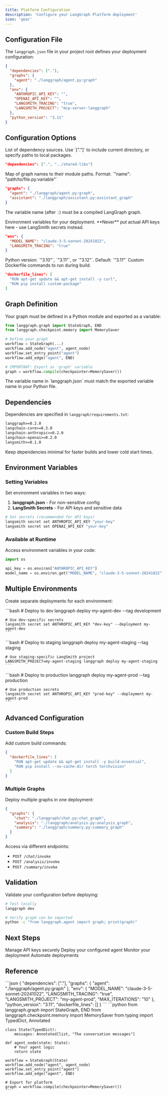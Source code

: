 ```yaml
---
title: Platform Configuration
description: 'Configure your LangGraph Platform deployment'
icon: 'gear'
---
```


## Configuration File

The `langgraph.json` file in your project root defines your deployment configuration:

```json langgraph.json
{
  "dependencies": ["."],
  "graphs": {
    "agent": "./langgraph/agent.py:graph"
  },
  "env": {
    "ANTHROPIC_API_KEY": "",
    "OPENAI_API_KEY": "",
    "LANGSMITH_TRACING": "true",
    "LANGSMITH_PROJECT": "mcp-server-langgraph"
  },
  "python_version": "3.11"
}
```

## Configuration Options

<ParamField path="dependencies" type="array" required>
  List of dependency sources. Use `["."]` to include current directory, or specify paths to local packages.

  ```json
  "dependencies": [".", "../shared-libs"]
  ```
</ParamField>

<ParamField path="graphs" type="object" required>
  Map of graph names to their module paths. Format: `"name": "path/to/file.py:variable"`

  ```json
  "graphs": {
    "agent": "./langgraph/agent.py:graph",
    "assistant": "./langgraph/assistant.py:assistant_graph"
  }
  ```

  The variable name (after `:`) must be a compiled LangGraph graph.
</ParamField>

<ParamField path="env" type="object">
  Environment variables for your deployment. **Never** put actual API keys here - use LangSmith secrets instead.

  ```json
  "env": {
    "MODEL_NAME": "claude-3-5-sonnet-20241022",
    "LANGSMITH_TRACING": "true"
  }
  ```
</ParamField>

<ParamField path="python_version" type="string">
  Python version: `"3.10"`, `"3.11"`, or `"3.12"`. Default: `"3.11"`
</ParamField>

<ParamField path="dockerfile_lines" type="array">
  Custom Dockerfile commands to run during build.

  ```json
  "dockerfile_lines": [
    "RUN apt-get update && apt-get install -y curl",
    "RUN pip install custom-package"
  ]
  ```
</ParamField>

## Graph Definition

Your graph must be defined in a Python module and exported as a variable:

```python langgraph/agent.py
from langgraph.graph import StateGraph, END
from langgraph.checkpoint.memory import MemorySaver

# Define your graph
workflow = StateGraph(...)
workflow.add_node("agent", agent_node)
workflow.set_entry_point("agent")
workflow.add_edge("agent", END)

# IMPORTANT: Export as 'graph' variable
graph = workflow.compile(checkpointer=MemorySaver())
```

<Warning>
  The variable name in `langgraph.json` must match the exported variable name in your Python file.
</Warning>

## Dependencies

Dependencies are specified in `langgraph/requirements.txt`:

```txt langgraph/requirements.txt
langgraph>=0.2.0
langchain-core>=0.3.0
langchain-anthropic>=0.2.0
langchain-openai>=0.2.0
langsmith>=0.1.0
```

<Tip>
  Keep dependencies minimal for faster builds and lower cold start times.
</Tip>

## Environment Variables

### Setting Variables

Set environment variables in two ways:

1. **langgraph.json** - For non-sensitive config
2. **LangSmith Secrets** - For API keys and sensitive data

```bash
# Set secrets (recommended for API keys)
langsmith secret set ANTHROPIC_API_KEY "your-key"
langsmith secret set OPENAI_API_KEY "your-key"
```

### Available at Runtime

Access environment variables in your code:

```python
import os

api_key = os.environ["ANTHROPIC_API_KEY"]
model_name = os.environ.get("MODEL_NAME", "claude-3-5-sonnet-20241022")
```

## Multiple Environments

Create separate deployments for each environment:

<Tabs>
  <Tab title="Development">
    ```bash
    # Deploy to dev
    langgraph deploy my-agent-dev --tag development

    # Use dev-specific secrets
    langsmith secret set ANTHROPIC_API_KEY "dev-key" --deployment my-agent-dev
    ```
  </Tab>

  <Tab title="Staging">
    ```bash
    # Deploy to staging
    langgraph deploy my-agent-staging --tag staging

    # Use staging-specific LangSmith project
    LANGSMITH_PROJECT=my-agent-staging langgraph deploy my-agent-staging
    ```
  </Tab>

  <Tab title="Production">
    ```bash
    # Deploy to production
    langgraph deploy my-agent-prod --tag production

    # Use production secrets
    langsmith secret set ANTHROPIC_API_KEY "prod-key" --deployment my-agent-prod
    ```
  </Tab>
</Tabs>

## Advanced Configuration

### Custom Build Steps

Add custom build commands:

```json
{
  "dockerfile_lines": [
    "RUN apt-get update && apt-get install -y build-essential",
    "RUN pip install --no-cache-dir torch torchvision"
  ]
}
```

### Multiple Graphs

Deploy multiple graphs in one deployment:

```json
{
  "graphs": {
    "chat": "./langgraph/chat.py:chat_graph",
    "analysis": "./langgraph/analysis.py:analysis_graph",
    "summary": "./langgraph/summary.py:summary_graph"
  }
}
```

Access via different endpoints:
- `POST /chat/invoke`
- `POST /analysis/invoke`
- `POST /summary/invoke`

## Validation

Validate your configuration before deploying:

```bash
# Test locally
langgraph dev

# Verify graph can be imported
python -c "from langgraph.agent import graph; print(graph)"
```

## Next Steps

<CardGroup cols={2}>
  <Card title="Secrets Management" icon="key" href="/deployment/platform/secrets">
    Manage API keys securely
  </Card>
  <Card title="Deploy Now" icon="rocket" href="/deployment/platform/quickstart">
    Deploy your configured agent
  </Card>
  <Card title="Monitoring" icon="chart-line" href="/deployment/platform/monitoring">
    Monitor your deployment
  </Card>
  <Card title="CI/CD" icon="infinity" href="/deployment/platform/ci-cd">
    Automate deployments
  </Card>
</CardGroup>

## Reference

<AccordionGroup>
  <Accordion title="Example langgraph.json">
    ```json
    {
      "dependencies": ["."],
      "graphs": {
        "agent": "./langgraph/agent.py:graph"
      },
      "env": {
        "MODEL_NAME": "claude-3-5-sonnet-20241022",
        "LANGSMITH_TRACING": "true",
        "LANGSMITH_PROJECT": "my-agent-prod",
        "MAX_ITERATIONS": "10"
      },
      "python_version": "3.11",
      "dockerfile_lines": []
    }
    ```
  </Accordion>

  <Accordion title="Example graph export">
    ```python
    from langgraph.graph import StateGraph, END
    from langgraph.checkpoint.memory import MemorySaver
    from typing import TypedDict, Annotated

    class State(TypedDict):
        messages: Annotated[list, "The conversation messages"]

    def agent_node(state: State):
        # Your agent logic
        return state

    workflow = StateGraph(State)
    workflow.add_node("agent", agent_node)
    workflow.set_entry_point("agent")
    workflow.add_edge("agent", END)

    # Export for platform
    graph = workflow.compile(checkpointer=MemorySaver())
    ```
  </Accordion>
</AccordionGroup>
